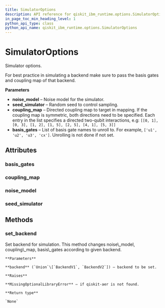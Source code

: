 ```yaml
---
title: SimulatorOptions
description: API reference for qiskit_ibm_runtime.options.SimulatorOptions
in_page_toc_min_heading_level: 1
python_api_type: class
python_api_name: qiskit_ibm_runtime.options.SimulatorOptions
---
```


# SimulatorOptions

<Class id="qiskit_ibm_runtime.options.SimulatorOptions" isDedicatedPage={true} github="https://github.com/Qiskit/qiskit-ibm-runtime/tree/stable/0.21/qiskit_ibm_runtime/options/simulator_options.py#L33-L105" signature="SimulatorOptions(*args, **kwargs)">
  Simulator options.

  For best practice in simulating a backend make sure to pass the basis gates and coupling map of that backend.

  **Parameters**

  *   **noise\_model** – Noise model for the simulator.
  *   **seed\_simulator** – Random seed to control sampling.
  *   **coupling\_map** – Directed coupling map to target in mapping. If the coupling map is symmetric, both directions need to be specified. Each entry in the list specifies a directed two-qubit interactions, e.g: `[[0, 1], [0, 3], [1, 2], [1, 5], [2, 5], [4, 1], [5, 3]]`
  *   **basis\_gates** – List of basis gate names to unroll to. For example, `['u1', 'u2', 'u3', 'cx']`. Unrolling is not done if not set.

  ## Attributes

  ### basis\_gates

  <Attribute id="qiskit_ibm_runtime.options.SimulatorOptions.basis_gates" name="basis_gates" attributeTypeHint="UnsetType | List[str]" attributeValue="= Unset" />

  ### coupling\_map

  <Attribute id="qiskit_ibm_runtime.options.SimulatorOptions.coupling_map" name="coupling_map" attributeTypeHint="UnsetType | List[List[int]] | CouplingMap" attributeValue="= Unset" />

  ### noise\_model

  <Attribute id="qiskit_ibm_runtime.options.SimulatorOptions.noise_model" name="noise_model" attributeTypeHint="UnsetType | dict | NoiseModel | None" attributeValue="= Unset" />

  ### seed\_simulator

  <Attribute id="qiskit_ibm_runtime.options.SimulatorOptions.seed_simulator" name="seed_simulator" attributeTypeHint="UnsetType | int" attributeValue="= Unset" />

  ## Methods

  ### set\_backend

  <Function id="qiskit_ibm_runtime.options.SimulatorOptions.set_backend" name="set_backend" github="https://github.com/Qiskit/qiskit-ibm-runtime/tree/stable/0.21/qiskit_ibm_runtime/options/simulator_options.py#L79-L105" signature="set_backend(backend)">
    Set backend for simulation. This method changes noise\_model, coupling\_map, basis\_gates according to given backend.

    **Parameters**

    **backend** (`Union`\[`BackendV1`, `BackendV2`]) – backend to be set.

    **Raises**

    **MissingOptionalLibraryError** – if qiskit-aer is not found.

    **Return type**

    `None`
  </Function>
</Class>

